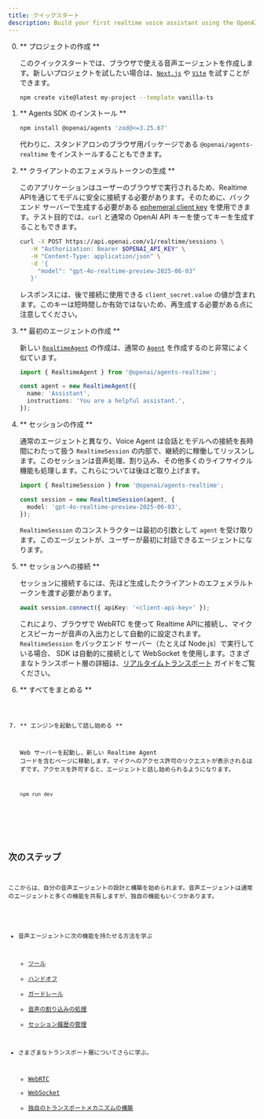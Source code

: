 ```yaml
---
title: クイックスタート
description: Build your first realtime voice assistant using the OpenAI Agents SDK in minutes.
---
```



<Steps>

0. ** プロジェクトの作成 **

   このクイックスタートでは、ブラウザで使える音声エージェントを作成します。新しいプロジェクトを試したい場合は、[`Next.js`](https://nextjs.org/docs/getting-started/installation) や [`Vite`](https://vite.dev/guide/installation.html) を試すことができます。

   ```bash
   npm create vite@latest my-project --template vanilla-ts
   ```

1. ** Agents SDK のインストール **

   ```bash
   npm install @openai/agents 'zod@<=3.25.67'
   ```

   代わりに、スタンドアロンのブラウザ用パッケージである `@openai/agents-realtime` をインストールすることもできます。

2. ** クライアントのエフェメラルトークンの生成 **

   このアプリケーションはユーザーのブラウザで実行されるため、Realtime APIを通じてモデルに安全に接続する必要があります。そのために、バックエンド サーバーで生成する必要がある [ephemeral client key](https://platform.openai.com/docs/guides/realtime#creating-an-ephemeral-token) を使用できます。テスト目的では、`curl` と通常の OpenAI API キーを使ってキーを生成することもできます。

   ```bash
   curl -X POST https://api.openai.com/v1/realtime/sessions \
      -H "Authorization: Bearer $OPENAI_API_KEY" \
      -H "Content-Type: application/json" \
      -d '{
        "model": "gpt-4o-realtime-preview-2025-06-03"
      }'
   ```

   レスポンスには、後で接続に使用できる `client_secret.value` の値が含まれます。このキーは短時間しか有効ではないため、再生成する必要がある点に注意してください。

3. ** 最初のエージェントの作成 **

   新しい [`RealtimeAgent`](/openai-agents-js/openai/agents-realtime/classes/realtimeagent/) の作成は、通常の [`Agent`](/openai-agents-js/ja/guides/agents) を作成するのと非常によく似ています。

   ```typescript
   import { RealtimeAgent } from '@openai/agents-realtime';

   const agent = new RealtimeAgent({
     name: 'Assistant',
     instructions: 'You are a helpful assistant.',
   });
   ```

4. ** セッションの作成 **

   通常のエージェントと異なり、Voice Agent は会話とモデルへの接続を長時間にわたって扱う `RealtimeSession` の内部で、継続的に稼働してリッスンします。このセッションは音声処理、割り込み、その他多くのライフサイクル機能も処理します。これらについては後ほど取り上げます。

   ```typescript
   import { RealtimeSession } from '@openai/agents-realtime';

   const session = new RealtimeSession(agent, {
     model: 'gpt-4o-realtime-preview-2025-06-03',
   });
   ```

   `RealtimeSession` のコンストラクターは最初の引数として `agent` を受け取ります。このエージェントが、ユーザーが最初に対話できるエージェントになります。

5. ** セッションへの接続 **

   セッションに接続するには、先ほど生成したクライアントのエフェメラルトークンを渡す必要があります。

   ```typescript
   await session.connect({ apiKey: '<client-api-key>' });
   ```

   これにより、ブラウザで WebRTC を使って Realtime APIに接続し、マイクとスピーカーが音声の入出力として自動的に設定されます。`RealtimeSession` をバックエンド サーバー（たとえば Node.js）で実行している場合、 SDK は自動的に接続として WebSocket を使用します。さまざまなトランスポート層の詳細は、[リアルタイムトランスポート](/openai-agents-js/ja/guides/voice-agents/transport) ガイドをご覧ください。

6. ** すべてをまとめる **

   <Code lang="typescript" code={helloWorldExample} />

7. ** エンジンを起動して話し始める **

   Web サーバーを起動し、新しい Realtime Agent コードを含むページに移動します。マイクへのアクセス許可のリクエストが表示されるはずです。アクセスを許可すると、エージェントと話し始められるようになります。

   ```bash
   npm run dev
   ```

</Steps>

## 次のステップ

ここからは、自分の音声エージェントの設計と構築を始められます。音声エージェントは通常のエージェントと多くの機能を共有しますが、独自の機能もいくつかあります。

- 音声エージェントに次の機能を持たせる方法を学ぶ
  - [ツール](/openai-agents-js/ja/guides/voice-agents/build#tools)
  - [ハンドオフ](/openai-agents-js/ja/guides/voice-agents/build#handoffs)
  - [ガードレール](/openai-agents-js/ja/guides/voice-agents/build#guardrails)
  - [音声の割り込みの処理](/openai-agents-js/ja/guides/voice-agents/build#audio-interruptions)
  - [セッション履歴の管理](/openai-agents-js/ja/guides/voice-agents/build#session-history)

- さまざまなトランスポート層についてさらに学ぶ。
  - [WebRTC](/openai-agents-js/ja/guides/voice-agents/transport#connecting-over-webrtc)
  - [WebSocket](/openai-agents-js/ja/guides/voice-agents/transport#connecting-over-websocket)
  - [独自のトランスポートメカニズムの構築](/openai-agents-js/ja/guides/voice-agents/transport#building-your-own-transport-mechanism)
